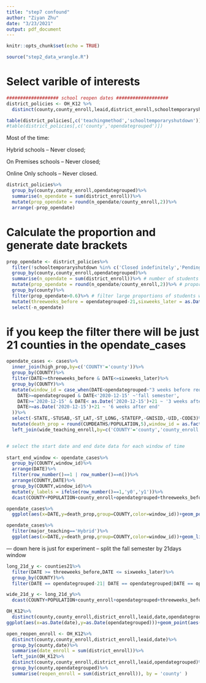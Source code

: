 ```yaml
---
title: "step7 confound"
author: "Ziyan Zhu"
date: "3/23/2021"
output: pdf_document
---
```


```r
knitr::opts_chunk$set(echo = TRUE)
```

```r
source("step2_data_wrangle.R")
```

# Select varible of interests

```r
################### school reopen dates ################### 
district_policies <- OH_K12 %>%
  distinct(county,county_enroll,leaid,district_enroll,schooltemporaryshutdown,opendategrouped,teachingmethod)

table(district_policies[,c('teachingmethod','schooltemporaryshutdown')])
#table(district_policies[,c('county','opendategrouped')])
```

Most of the time:

Hybrid schools -- Never closed;

On Premises schools -- Never closed;

Online Only schools -- Never closed.

```r
district_policies%>%
  group_by(county,county_enroll,opendategrouped)%>%
  summarise(n_opendate = sum(district_enroll))%>%
  mutate(prop_opendate = round(n_opendate/county_enroll,2))%>%
  arrange(-prop_opendate)
```

# Calculate the proportion and generate date brackets

```r
prop_opendate <- district_policies%>%
  filter(!schooltemporaryshutdown %in% c('Closed indefinitely','Pending','Unknown'))%>%
  group_by(county,county_enroll,opendategrouped)%>%
  summarise(n_opendate = sum(district_enroll))%>% # number of students under certain date for each county
  mutate(prop_opendate = round(n_opendate/county_enroll,2))%>% # proportion
  group_by(county)%>%
  filter(prop_opendate>0.6)%>% # filter large proportions of students with same reopen dates #can be replaced with # slice(which.max(prop_opendate))#
  mutate(threeweeks_before = opendategrouped-21,sixweeks_later = as.Date('2020-12-15')+42)%>%
  select(-n_opendate)
```


# if you keep the filter there will be just 21 counties in the opendate_cases

```r
opendate_cases <- cases%>%
  inner_join(high_prop,by=c('COUNTY'='county'))%>%
  group_by(COUNTY)%>%
  filter(DATE>=threeweeks_before & DATE<=sixweeks_later)%>%
  group_by(COUNTY)%>%
  mutate(window_id = case_when(DATE<opendategrouped~"3 weeks before reopen",
    DATE>=opendategrouped & DATE<'2020-12-15' ~'fall semester',
    DATE>='2020-12-15' & DATE< as.Date('2020-12-15')+21 ~ '3 weeks after end',
    DATE>=as.Date('2020-12-15')+21 ~ '6 weeks after end'
  ))%>%
  select(-STATE,-STUSAB,-ST_LAT,-ST_LONG,-STATEFP,-GNISID,-UID,-CODE3)%>%
  mutate(death_prop = round(CUMDEATHS/POPULATION,5),window_id = as.factor(window_id))%>%
  left_join(wide_teaching_enroll,by=c('COUNTY'='county','county_enroll'))


# select the start date and end date data for each window of time
  
start_end_window <- opendate_cases%>%
  group_by(COUNTY,window_id)%>%
  arrange(DATE)%>%
  filter(row_number()==1 | row_number()==n())%>%
  arrange(COUNTY,DATE)%>%
  group_by(COUNTY,window_id)%>%
  mutate(y_labels = ifelse(row_number()==1,'y0','y1'))%>%
  dcast(COUNTY+POPULATION+county_enroll+opendategrouped+threeweeks_before+sixweeks_later+Online_Only+Hybrid+On_Premises+window_id~y_labels,value.var = 'CUMDEATHS')

```

```r
opendate_cases%>%
  ggplot(aes(x=DATE,y=death_prop,group=COUNTY,color=window_id))+geom_point()+facet_wrap(~major_teaching)+theme(legend.position = 'bottom')

opendate_cases%>%
  filter(major_teaching=='Hybrid')%>%
  ggplot(aes(x=DATE,y=death_prop,group=COUNTY,color=window_id))+geom_line(size=2)+facet_wrap(~major_teaching+COUNTY)+theme(legend.position = 'bottom')+geom_line()
```



--- down here is just for experiment -- split the fall semester by 21days window

```r
long_21d_y <- counties21%>%
  filter(DATE >= threeweeks_before,DATE <= sixweeks_later)%>%
  group_by(COUNTY)%>%
  filter(DATE == opendategrouped-21| DATE == opendategrouped|DATE == opendategrouped+21|DATE == opendategrouped+42|DATE == opendategrouped+63|DATE == opendategrouped+84|DATE == opendategrouped+105)

wide_21d_y <- long_21d_y%>%
  dcast(COUNTY+POPULATION+county_enroll+opendategrouped+threeweeks_before+Online_Only+Hybrid+On_Premises~DATE,value.var = "CUMDEATHS")

```


```r
OH_K12%>%
  distinct(county,county_enroll,district_enroll,leaid,date,opendategrouped)%>%
ggplot(aes(x=as.Date(date),y=as.Date(opendategrouped)))+geom_point(aes(size = district_enroll),alpha=0.5,color = 'coral')+labs(x='School Year Start Date',y='School Reopen Date Grouped by District')+theme_minimal()+scale_x_date(date_labels = "%m-%d",limits = c(as.Date('2020-07-05'),as.Date('2020-12-31')),date_breaks = "3 weeks")+scale_y_date(date_labels = "%m-%d",limits = c(as.Date('2020-07-05'),as.Date('2020-12-31')),date_breaks = "3 weeks")
```


```r
open_reopen_enroll <- OH_K12%>%
  distinct(county,county_enroll,district_enroll,leaid,date)%>%
  group_by(county,date)%>%
  summarise(date_enroll = sum(district_enroll))%>%
  left_join(OH_K12%>%
  distinct(county,county_enroll,district_enroll,leaid,opendategrouped)%>%
  group_by(county,opendategrouped)%>%
  summarise(reopen_enroll = sum(district_enroll)), by = 'county' )
```




